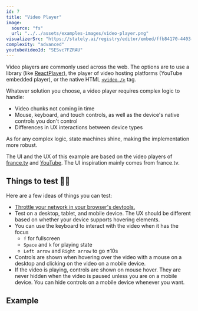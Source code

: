 ```yaml
---
id: 7
title: "Video Player"
image:
  source: "fs"
  url: "../../assets/examples-images/video-player.png"
visualizerSrc: "https://stately.ai/registry/editor/embed/ffb84170-4403-4304-889d-3eefadc0465b?machineId=21494a51-3602-4b2c-a5c5-4615ea983321"
complexity: "advanced"
youtubeVideoId: "SESvc7FZRAU"
---
```



Video players are commonly used across the web. The options are to use a library (like [ReactPlayer](https://github.com/cookpete/react-player)), the player of video hosting platforms (YouTube embedded player), or the native HTML [`<video />`](https://developer.mozilla.org/en-US/docs/Web/HTML/Element/video) tag.

Whatever solution you choose, a video player requires complex logic to handle:

- Video chunks not coming in time
- Mouse, keyboard, and touch controls, as well as the device's native controls you don't control
- Differences in UX interactions between device types

As for any complex logic, state machines shine, making the implementation more robust.

The UI and the UX of this example are based on the video players of [france.tv](https://www.france.tv/) and [YouTube](https://www.youtube.com/). The UI inspiration mainly comes from france.tv.

## Things to test 🧑‍🔬

Here are a few ideas of things you can test:

- [Throttle your network in your browser's devtools.](https://www.browserstack.com/guide/how-to-perform-network-throttling-in-chrome)
- Test on a desktop, tablet, and mobile device. The UX should be different based on whether your device supports hovering elements.
- You can use the keyboard to interact with the video when it has the focus
  - `f` for fullscreen
  - `Space` and `k` for playing state
  - `Left arrow` and `Right arrow` to go ±10s
- Controls are shown when hovering over the video with a mouse on a desktop and clicking on the video on a mobile device.
- If the video is playing, controls are shown on mouse hover. They are never hidden when the video is paused unless you are on a mobile device. You can hide controls on a mobile device whenever you want.

## Example

<DemoEntrypoint client:load />
